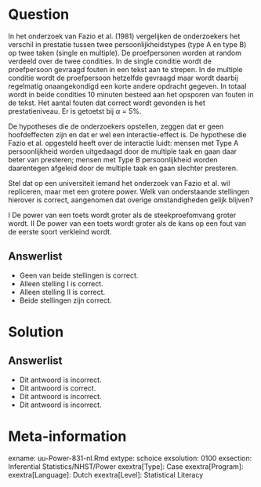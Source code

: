 Question
========
  
In het onderzoek van Fazio et al. (1981) vergelijken de onderzoekers het verschil in prestatie tussen twee persoonlijkheidstypes (type A en type B) op twee taken (single en multiple). De proefpersonen worden at random verdeeld over de twee condities. In de single conditie wordt de proefpersoon gevraagd fouten in een tekst aan te strepen. In de multiple conditie wordt de proefpersoon hetzelfde gevraagd maar wordt daarbij regelmatig onaangekondigd een korte andere opdracht gegeven.
In totaal wordt in beide condities 10 minuten besteed aan het opsporen van fouten in de tekst. Het aantal fouten dat correct wordt gevonden is het prestatieniveau. Er is getoetst bij $\alpha$ = 5%.

De hypotheses die de onderzoekers opstellen, zeggen dat er geen hoofdeffecten zijn en dat er wel een interactie-effect is. De hypothese die Fazio et al. opgesteld heeft over de interactie luidt: mensen met Type A persoonlijkheid worden uitgedaagd door de multiple taak en gaan daar beter van presteren; mensen met Type B persoonlijkheid worden daarentegen afgeleid door de multiple taak en gaan slechter presteren. 


Stel dat op een universiteit iemand het onderzoek van Fazio et al. wil repliceren, maar met een grotere power. Welk van onderstaande stellingen hierover is correct, aangenomen dat overige omstandigheden gelijk blijven?

I De power van een toets wordt groter als de steekproefomvang groter wordt.
II De power van een toets wordt groter als de kans op een fout van de eerste soort verkleind wordt.

  
Answerlist
----------
* Geen van beide stellingen is correct.
* Alleen stelling I is correct.   
* Alleen stelling II is correct.
* Beide stellingen zijn correct.

Solution
========

Answerlist
----------
* Dit antwoord is incorrect. 
* Dit antwoord is correct. 
* Dit antwoord is incorrect. 
* Dit antwoord is incorrect. 

Meta-information
================
exname: uu-Power-831-nl.Rmd
extype: schoice
exsolution: 0100
exsection:  Inferential Statistics/NHST/Power
exextra[Type]: Case
exextra[Program]: 
exextra[Language]: Dutch
exextra[Level]: Statistical Literacy